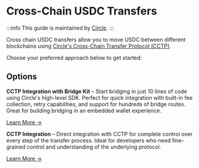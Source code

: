 # Cross-Chain USDC Transfers

:::info
This guide is maintained by [Circle](https://www.circle.com).
:::

Cross chain USDC transfers allow you to move USDC between different blockchains using [Circle's Cross-Chain Transfer Protocol (CCTP)](https://developers.circle.com/stablecoins/cctp-getting-started).

Choose your preferred approach below to get started:

## Options

**CCTP Integration with Bridge Kit** – Start bridging in just 10 lines of code using Circle's high-level SDK. Perfect for quick integration with built-in fee collection, retry capabilities, and support for hundreds of bridge routes. Great for building bridging in an embedded wallet experience.

[Learn More →](/circle-usdc/guides/bridge-kit)

**CCTP Integration** – Direct integration with CCTP for complete control over every step of the transfer process. Ideal for developers who need fine-grained control and understanding of the underlying protocol.

[Learn More →](/circle-usdc/guides/manual-cctp)
